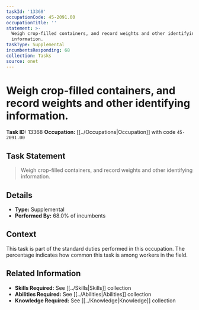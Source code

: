 ```yaml
---
taskId: '13368'
occupationCode: 45-2091.00
occupationTitle: ''
statement: >-
  Weigh crop-filled containers, and record weights and other identifying
  information.
taskType: Supplemental
incumbentsResponding: 68
collection: Tasks
source: onet
---
```

# Weigh crop-filled containers, and record weights and other identifying information.

**Task ID:** 13368
**Occupation:** [[../Occupations|Occupation]] with code `45-2091.00`

## Task Statement

> Weigh crop-filled containers, and record weights and other identifying information.

## Details

- **Type:** Supplemental
- **Performed By:** 68.0% of incumbents

## Context

This task is part of the standard duties performed in this occupation. The percentage indicates how common this task is among workers in the field.

## Related Information

- **Skills Required:** See [[../Skills|Skills]] collection
- **Abilities Required:** See [[../Abilities|Abilities]] collection
- **Knowledge Required:** See [[../Knowledge|Knowledge]] collection
